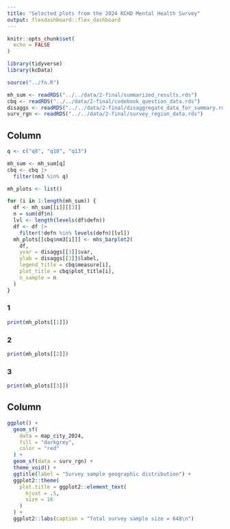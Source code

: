 ```yaml
---
title: "Selected plots from the 2024 KCHD Mental Health Survey"
output: flexdashboard::flex_dashboard
---
```


```r
knitr::opts_chunk$set(
  echo = FALSE
)
```

```r
library(tidyverse)
library(kcData)
```

```r
source("../fn.R")
```

```r
mh_sum <- readRDS("../../data/2-final/summarized_results.rds")
cbq <- readRDS("../../data/2-final/codebook_question_data.rds")
disaggs <- readRDS("../../data/2-final/disaggregate_data_for_summary.rds")
surv_rgn <- readRDS("../../data/2-final/survey_region_data.rds")
```

Column {.tabset data-width=800}
----------------------------------------

```r
q <- c("q8", "q10", "q13")

mh_sum <- mh_sum[q]
cbq <- cbq |>
  filter(nm3 %in% q)
```

```r
mh_plots <- list()

for (i in 1:length(mh_sum)) {
  df <- mh_sum[[i]][[3]]
  n = sum(df$n)
  lvl <- length(levels(df$defn))
  df <- df |>
    filter(!defn %in% levels(defn)[lvl])
  mh_plots[[cbq$nm3[i]]] <- mhs_barplot2(
    df,
    yvar = disaggs[[3]]$var,
    ylab = disaggs[[3]]$label,
    legend_title = cbq$measure[i],
    plot_title = cbq$plot_title[i],
    n_sample = n
  )
}
```

### 1

```r
print(mh_plots[[1]])
```

### 2

```r
print(mh_plots[[2]])
```

### 3

```r
print(mh_plots[[3]])
```

Column {data-width=400}
----------------------------------------

```r
ggplot() +
  geom_sf(
    data = map_city_2024,
    fill = "darkgrey",
    color = "red"
  ) +
  geom_sf(data = surv_rgn) +
  theme_void() +
  ggtitle(label = "Survey sample geographic distribution") +
  ggplot2::theme(
    plot.title = ggplot2::element_text(
      hjust = .5,
      size = 16
    )
  ) +
  ggplot2::labs(caption = "Total survey sample size = 648\n")
```

